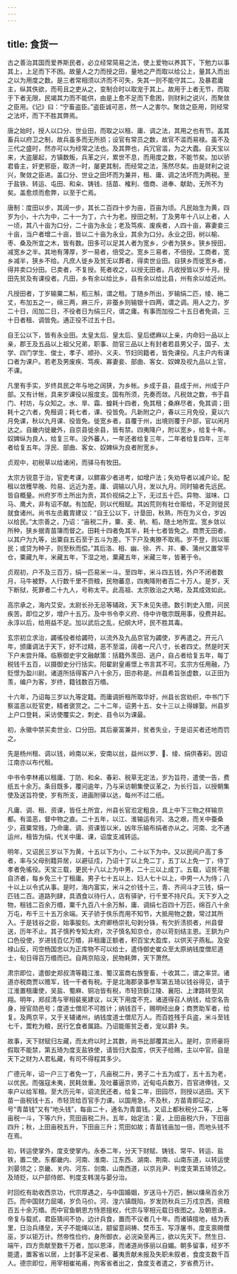 ```yaml
---
---
---
```

title: 食货一
---

古之善治其国而爱养斯民者，必立经常简易之法，使上爱物以养其下，下勉力以事其上，上足而下不困。故量人之力而授之田，量地之产而取以给公上，量其入而出之以为用度之数。是三者常相须以济而不可失，失其一则不能守其二。及暴君庸主，纵其佚欲，而苟且之吏从之，变制合时以取宠于其上。故用于上者无节，而取于下者无限，民竭其力而不能供，由是上愈不足而下愈困，则财利之说兴，而聚敛之臣用。《记》曰：“宁畜盗臣。”盗臣诚可恶，然一人之害尔。聚敛之臣用，则经常之法坏，而下不胜其弊焉。

唐之始时，授人以口分、世业田，而取之以租、庸、调之法，其用之也有节。盖其畜兵以府卫之制，故兵虽多而无所损；设官有常员之数，故官不滥而易禄。虽不及三代之盛时，然亦可以为经常之法也。及其弊也，兵冗官滥，为之大蠹。自天宝以来，大盗屡起，方镇数叛，兵革之兴，累世不息，而用度之数，不能节矣。加以骄君昏主，奸吏邪臣，取济一时，屡更其制，而经常之法，荡然尽矣。由是财利之说兴，聚敛之臣进。盖口分、世业之田坏而为兼并，租、庸、调之法坏而为两税。至于盐铁、转运、屯田、和籴、铸钱、括苗、榷利、借商、进奉、献助，无所不为矣。盖愈烦而愈弊，以至于亡焉。

唐制：度田以步，其阔一步，其长二百四十步为亩，百亩为顷。凡民始生为黄，四岁为小，十六为中，二十一为丁，六十为老。授田之制，丁及男年十八以上者，人一顷，其八十亩为口分，二十亩为永业；老及笃疾、废疾者，人四十亩，寡妻妾三十亩，当户者增二十亩，皆以二十亩为永业，其余为口分。永业之田，树以榆、枣、桑及所宜之木，皆有数。田多可以足其人者为宽乡，少者为狭乡。狭乡授田，减宽乡之半。其地有薄厚，岁一易者，倍受之。宽乡三易者，不倍授。工商者，宽乡减半，狭乡不给。凡庶人徙乡及贫无以葬者，得卖世业田。自狭乡而徙宽乡者，得并卖口分田。已卖者，不复授。死者收之，以授无田者。凡收授皆以岁十月。授田先贫及有课役者。凡田，乡有余以给比乡，县有余以给比县，州有余以给近州。

凡授田者，丁岁输粟二斛，稻三斛，谓之租。丁随乡所出，岁输绢二匹，绫、絁二丈，布加五之一，绵三两，麻三斤，非蚕乡则输银十四两，谓之调。用人之力，岁二十日，闰加二日，不役者日为绢三尺，谓之庸。有事而加役二十五日者免调，三十日者租、调皆免。通正役不过五十日。

自王公以下，皆有永业田。太皇太后、皇太后、皇后缌麻以上亲，内命妇一品以上亲，郡王及五品以上祖父兄弟，职事、勋官三品以上有封者若县男父子，国子、太学、四门学生、俊士，孝子、顺孙、义夫、节妇同籍者，皆免课役。凡主户内有课口者为课户。若老及男废疾、笃疾、寡妻妾、部曲、客女、奴婢及视九品以上官，不课。

凡里有手实，岁终具民之年与地之阔狭，为乡帐。乡成于县，县成于州，州成于户部。又有计帐，具来岁课役以报度支。国有所须，先奏而敛。凡税敛之数，书于县门、村坊，与众知之。水、旱、霜、蝗耗十四者，免其租；桑麻尽者，免其调；田耗十之六者，免租调；耗七者，课、役皆免。凡新附之户，春以三月免役，夏以六月免课，秋以九月课、役皆免。徙宽乡者，县覆于州，出境则覆于户部，官以闲月达之。自畿内徙畿外，自京县徙余县，皆有禁。四夷降户，附以宽乡，给复十年。奴婢纵为良人，给复三年。没外蕃人，一年还者给复三年，二年者给复四年，三年者给复五年。浮民、部曲、客女、奴婢纵为良者附宽乡。

贞观中，初税草以给诸闲，而驿马有牧田。

太宗方锐意于治，官吏考课，以鳏寡少者进考，如增户法；失劝导者以减户论。配租以敛穫早晚、险易、远近为差。庸、调输以八月，发以九月。同时输者先远民。皆自概量。州府岁市土所出为贡，其价视绢之上下，无过五十匹。异物、滋味、口马、鹰犬，非有诏不献。有加配，则以代租赋。其凶荒则有社仓赈给，不足则徙民就食诸州。尚书左丞戴胄建议：“自王公以下，计垦田，秋熟，所在为义仓，岁凶以给民。”太宗善之，乃诏：“亩税二升，粟、麦、秔、稻，随土地所宜。宽乡敛以所种，狭乡据青苗簿而督之。田耗十四者免其半，耗十七者皆免之。商贾无田者，以其户为九等，出粟自五石至于五斗为差。下下户及夷獠不取焉。岁不登，则以赈民；或贷为种子，则至秋而偿。”其后洛、相、幽、徐、齐、并、秦、蒲州又置常平仓，粟藏九年，米藏五年，下湿之地，粟藏五年，米藏三年，皆著于令。

贞观初，户不及三百万，绢一匹易米一斗。至四年，米斗四五钱，外户不闭者数月，马牛被野，人行数千里不赍粮，民物蕃息，四夷降附者百二十万人。是岁，天下断狱，死罪者二十九人，号称太平。此高祖、太宗致治之大略，及其成效如此。

高宗承之，海内艾安。太尉长孙无忌等辅政，天下未见失德。数引刺史入閤，问民疾苦。即位之岁，增户十五万。及中书令李义府、侍中许敬宗既用事，役费并起。永淳以后，给用益不足。加以武后之乱，纪纲大坏，民不胜其毒。

玄宗初立求治，蠲徭役者给蠲符，以流外及九品京官为蠲使，岁再遣之。开元八年，颁庸调法于天下，好不过精，恶不至滥，阔者一尺八寸，长者四丈。然是时天下户未尝升降。临察御史宇文融献策：括籍外羡田、逃户，自占者给复五年，每丁税钱千五百，以摄御史分行括实。阳翟尉皇甫憬上书言其不可。玄宗方任用融，乃贬憬为盈川尉。诸道所括得客户八十余万，田亦称是。州县希旨张虚数，以正田为羡，编户为客，岁终，籍钱数百万缗。

十六年，乃诏每三岁以九等定籍。而庸调折租所取华好，州县长宫劝织，中书门下察滥恶以贬官吏，精者褒赏之。二十二年，诏男十五、女十三以上得嫁娶。州县岁上户口登耗，采访使覆实之，刺史、县令以为课最。

初，永徽中禁买卖世业、口分田。其后豪富兼并，贫者失业，于是诏买者还地而罚之。

先是杨州租、调以钱，岭南以米，安南以丝，益州以罗、、绫、绢供春彩。因诏江南亦以布代租。

中书令李林甫以租庸、丁防、和籴、春彩、税草无定法，岁为旨符，遣使一告，费纸五十余万。条目既多，覆问逾年，乃与采访朝集使议革之，为长行旨，以授朝集使及送旨符使，岁有所支，进画附驿以达，每州不过二纸。

凡庸、调、租、资课，皆任土所宜，州县长官涖定粗良，具上中下三物之样输京都。有滥恶，督中物之直。二十五年，以江、淮输运有河、洛之艰，而关中蚕桑少，菽粟常贱，乃命庸、调、资课皆以米，凶年乐输布绢者亦从之。河南、北不通运州，租皆为绢，代关中庸、课，诏度支减转运。

明年，又诏民三岁以下为黄，十五以下为小，二十以下为中。又以民间户高丁多者，率与父母别籍异居，以避征戍，乃诏十丁以上免二丁，五丁以上免一丁，侍丁孝者免徭役。天宝三载，更民十八以上为中男，二十三以上成丁。五载，诏贫不能自济者，每乡免三十丁租庸。男子七十五以上、妇人七十以上，中男一人为侍；八十以上以令式从事。是时，海内富实，米斗之价钱十三，青、齐间斗才三钱，绢一匹钱二百。道路列肆，具酒食以待行人，店有驿驴，行千里不持尺兵。天下岁入之物，租钱二百余万缗，粟千九百八十余万斛，庸、调绢七百四十万匹，绵百八十余万屯，布千三十五万余端。天子骄于佚乐而用不知节，大抵用物之数，常过其所入。于是钱谷之臣，始事朘刻。太府卿杨崇礼句剥分铢，有欠折渍损者，州县督送，历年不止。其子慎矜专知太府，次子慎名知京仓，亦以苛刻结主恩。王鉷为户口色役使，岁进钱百亿万缗，非租庸正额者，积百宝大盈库，以供天子燕私。及安禄山反，司空杨国忠以为正库物不可以给士，遣侍御史崔众至太原纳钱度僧尼道士，旬日得百万缗而已。自两京陷没，民物耗弊，天下萧然。

肃宗即位，遣御史郑叔清等籍江淮、蜀汉富商右族訾畜，十收其二，谓之率贷。诸道亦税商贾以赡军，钱一千者有税。于是北海郡录事参军第五琦以钱谷得见，请于江淮置租庸使，吴盐、蜀麻、铜冶皆有税，市轻货繇江陵、襄阳、上津路转至凤翔。明年，郑叔清与宰相裴冕建议，以天下用度不充，诸道得召人纳钱，给空名告身，授官勋邑号；度道士僧尼不可胜计；纳钱百千，赐明经出身；商贾助军者，给复。及两京平，又于关辅诸州，纳钱度道士僧尼万人。而百姓残于兵盗，米斗至钱七千，鬻籺为粮，民行乞食者属路。乃诏能赈贫乏者，宠以爵衤失。

故事，天下财赋归左藏，而太府以时上其数，尚书比部覆其出入。是时，京师豪将假取不能禁，第五琦为度支盐铁使，请皆归大盈库，供天子给赐，主以中官。自是天下之财为人君私藏，有司不得程其多少。

广德元年，诏一户三丁者免一丁，凡亩税二升，男子二十五为成丁，五十五为老，以优民。而强寇未夷，民耗敛重。及吐蕃逼京师，近甸屯兵数万，百官进俸钱，又率户以给军粮。至大历元年，诏流民还者，给复二年，田园尽，则授以逃田。天下苗一亩税钱十五，市轻货给百官手力课。以国用急，不及秋，方苗青即征之，号“青苗钱”又有“地头钱”，每亩二十，通名为青苗钱。又诏上都秋税分二等，上等亩税一斗，下等六升，荒田亩税二升。五年，始定法：夏，上田亩税六升，下田亩四升；秋，上田亩税五升，下田亩三升；荒田如故；青苗钱亩加一倍，而地头钱不在焉。

初，转运使掌外，度支使掌内。永泰二年，分天下财赋、铸钱、常平、转运、盐铁，置二使。东都畿内、河南、淮南、江东西、湖南、荆南、山南东道，以转运使刘晏领之；京畿、关内、河东、剑南、山南西道，以京兆尹、判度支第五琦领之。及琦贬，以户部侍郎、判度支韩滉与晏分治。

时回纥有助收西京功，代宗厚遇之，与中国婚姻，岁送马十万匹，酬以缣帛百余万匹。而中国财力屈竭，岁负马价。河、湟六镇既陷，岁发防秋兵三万戍京西，资粮百五十余万缗。而中官鱼朝恩方恃恩擅权，代宗与宰相元载日夜图之。及朝恩诛，帝复与载贰，君臣猜间不协，边计兵食，置而不议者几十年。而诸镇擅地，结为表里，日治兵缮垒，天子不能绳以法，颛留意祠祷、焚币玉、写浮屠书，度支禀赐僧巫，岁以钜万计。然帝性俭约，身所御衣，必浣染至再三，欲以先天下。然生日、端午，四方贡献至数千万者，加以恩泽，而诸道尚侈丽以自媚。朝多留事，经岁不能遣，置客省以居，上封事不足采者、蕃夷贡献未报及失职未叙者，食度支数千百人。德宗即位，用宰相崔祐甫，拘客省者出之，食度支者遣之，岁省费万计。

